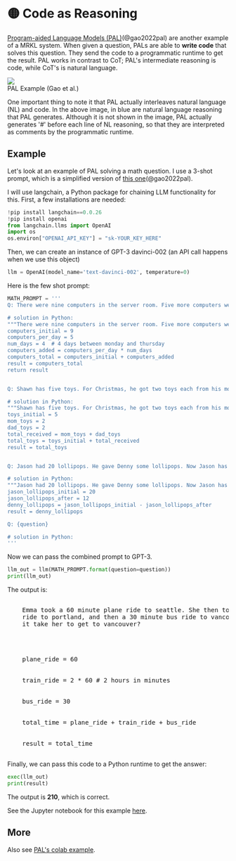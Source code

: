 
# 🟡 Code as Reasoning

[Program-aided Language Models (PAL)](https://reasonwithpal.com)(@gao2022pal) are another example of a MRKL system.
When given a question, PALs are able to **write code** that solves this question. They send the
code to a programmatic runtime to get the result. PAL works in contrast to CoT; PAL's intermediate
reasoning is code, while CoT's is natural language.

<div style={{ textAlign: "center" }}>
  <Image
    src="/docs/assets/advanced/pal.webp"
    width={1380}
    height={1240}
    style={{ width: "500px", margin: "auto" }}
  />
</div>

<div style={{ textAlign: "center" }}>PAL Example (Gao et al.)</div>

One important thing to note it that PAL actually interleaves natural language (NL) and code.
In the above image, in blue are natural language reasoning that PAL generates. Although it
is not shown in the image, PAL actually generates '\#' before each line of NL reasoning, so
that they are interpreted as comments by the programmatic runtime.

## Example

Let's look at an example of PAL solving a math question. I use a 3-shot prompt,
which is a simplified version of [this one](https://github.com/reasoning-machines/pal/blob/main/pal/prompt/math_prompts.py)(@gao2022pal).

I will use langchain, a Python package for chaining LLM functionality for this. First, a few installations are needed:

```python
!pip install langchain==0.0.26
!pip install openai
from langchain.llms import OpenAI
import os
os.environ["OPENAI_API_KEY"] = "sk-YOUR_KEY_HERE"
```

Then, we can create an instance of GPT-3 davinci-002 (an API call happens when we use this object)

```python
llm = OpenAI(model_name='text-davinci-002', temperature=0)
```

Here is the few shot prompt:

```python
MATH_PROMPT = '''
Q: There were nine computers in the server room. Five more computers were installed each day, from monday to thursday. How many computers are now in the server room?

# solution in Python:
"""There were nine computers in the server room. Five more computers were installed each day, from monday to thursday. How many computers are now in the server room?"""
computers_initial = 9
computers_per_day = 5
num_days = 4  # 4 days between monday and thursday
computers_added = computers_per_day * num_days
computers_total = computers_initial + computers_added
result = computers_total
return result


Q: Shawn has five toys. For Christmas, he got two toys each from his mom and dad. How many toys does he have now?

# solution in Python:
"""Shawn has five toys. For Christmas, he got two toys each from his mom and dad. How many toys does he have now?"""
toys_initial = 5
mom_toys = 2
dad_toys = 2
total_received = mom_toys + dad_toys
total_toys = toys_initial + total_received
result = total_toys


Q: Jason had 20 lollipops. He gave Denny some lollipops. Now Jason has 12 lollipops. How many lollipops did Jason give to Denny?

# solution in Python:
"""Jason had 20 lollipops. He gave Denny some lollipops. Now Jason has 12 lollipops. How many lollipops did Jason give to Denny?"""
jason_lollipops_initial = 20
jason_lollipops_after = 12
denny_lollipops = jason_lollipops_initial - jason_lollipops_after
result = denny_lollipops

Q: {question}

# solution in Python:
'''
```

Now we can pass the combined prompt to GPT-3.

```python
llm_out = llm(MATH_PROMPT.format(question=question))
print(llm_out)
```

The output is:

<pre>
  <span className="bluegreen-highlight">
    Emma took a 60 minute plane ride to seattle. She then took a 2 hour train
    ride to portland, and then a 30 minute bus ride to vancouver. How long did
    it take her to get to vancouver?
    <br />
    <br />
    plane_ride = 60
    <br />
    train_ride = 2 * 60 # 2 hours in minutes
    <br />
    bus_ride = 30
    <br />
    total_time = plane_ride + train_ride + bus_ride
    <br />
    result = total_time
  </span>
</pre>

Finally, we can pass this code to a Python runtime to get the answer:

```python
exec(llm_out)
print(result)
```

The output is **210**, which is correct.

See the Jupyter notebook for this example [here](https://github.com/trigaten/Learn_Prompting/tree/main/docs/code_examples/PAL.ipynb).

## More

Also see [PAL's colab example](https://colab.research.google.com/drive/1u4_RsdI0E79PCMDdcPiJUzYhdnjoXeXc?usp=sharing#scrollTo=Ba0ycacK4i1V).
